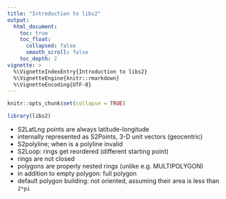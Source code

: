 ```yaml
---
title: "Introduction to libs2"
output:
  html_document:
    toc: true
    toc_float:
      collapsed: false
      smooth_scroll: false
    toc_depth: 2
vignette: >
  %\VignetteIndexEntry{Introduction to libs2}
  %\VignetteEngine{knitr::rmarkdown}
  %\VignetteEncoding{UTF-8}
---
```


```r
knitr::opts_chunk$set(collapse = TRUE)
```

```r
library(libs2)
```

* S2LatLng points are always latitude-longitude
* internally represented as S2Points, 3-D unit vectors (geocentric)
* S2polyline; when is a polyline invalid
* S2Loop: rings get reordered (different starting point)
* rings are not closed
* polygons are properly nested rings (unlike e.g. MULTIPOLYGON)
* in addition to empty polygon: full polygon
* default polygon building: not oriented, assuming their area is less than `2*pi`
